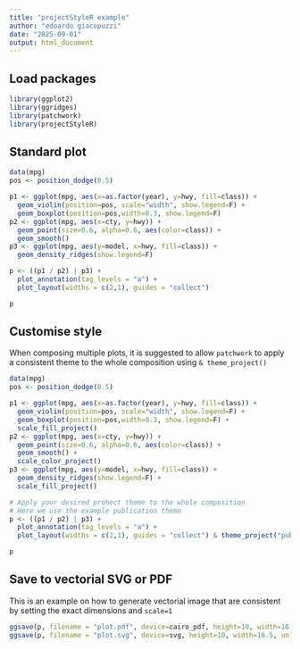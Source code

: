 ```yaml
---
title: "projectStyleR example"
author: "edoardo giacopuzzi"
date: "2025-09-01"
output: html_document
---
```


## Load packages

```r
library(ggplot2)
library(ggridges)
library(patchwork)
library(projectStyleR)
```

## Standard plot

```r
data(mpg)
pos <- position_dodge(0.5)

p1 <- ggplot(mpg, aes(x=as.factor(year), y=hwy, fill=class)) + 
  geom_violin(position=pos, scale="width", show.legend=F) + 
  geom_boxplot(position=pos,width=0.3, show.legend=F)
p2 <- ggplot(mpg, aes(x=cty, y=hwy)) + 
  geom_point(size=0.6, alpha=0.6, aes(color=class)) + 
  geom_smooth()
p3 <- ggplot(mpg, aes(y=model, x=hwy, fill=class)) + 
  geom_density_ridges(show.legend=F) 

p <- ((p1 / p2) | p3) + 
  plot_annotation(tag_levels = "a") + 
  plot_layout(widths = c(2,1), guides = "collect")

p
```

## Customise style

When composing multiple plots, it is suggested to allow `patchwork` to apply a consistent theme to the whole composition using `& theme_project()`

```r
data(mpg)
pos <- position_dodge(0.5)

p1 <- ggplot(mpg, aes(x=as.factor(year), y=hwy, fill=class)) + 
  geom_violin(position=pos, scale="width", show.legend=F) + 
  geom_boxplot(position=pos,width=0.3, show.legend=F) + 
  scale_fill_project()
p2 <- ggplot(mpg, aes(x=cty, y=hwy)) + 
  geom_point(size=0.6, alpha=0.6, aes(color=class)) + 
  geom_smooth() + 
  scale_color_project()
p3 <- ggplot(mpg, aes(y=model, x=hwy, fill=class)) + 
  geom_density_ridges(show.legend=F) + 
  scale_fill_project()

# Apply your desired prohect theme to the whole composition
# Here we use the example publication theme 
p <- ((p1 / p2) | p3) + 
  plot_annotation(tag_levels = "a") + 
  plot_layout(widths = c(2,1), guides = "collect") & theme_project("publication", legend.key.size = unit(0.2, "cm"))

p
```

## Save to vectorial SVG or PDF

This is an example on how to generate vectorial image that are consistent by setting the exact dimensions and `scale=1`

```r
ggsave(p, filename = "plot.pdf", device=cairo_pdf, height=10, width=16.5, unit="cm", path=NULL, scale=1)
ggsave(p, filename = "plot.svg", device=svg, height=10, width=16.5, unit="cm", path=NULL, scale=1)
```
